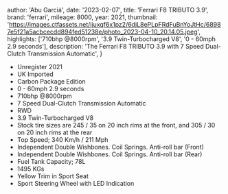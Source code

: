 
  author: 'Abu Garciá',
  date: '2023-02-07',
  title: 'Ferrari F8 TRIBUTO 3.9',
  brand: 'ferrari',
  mileage: 8000,
  year: 2021,
  thumbnail: 'https://images.ctfassets.net/ijuxqf6x1pz2/6djL8ePLpFRdFuBnYoJtHc/68987e5f21a5acbcecdd894fed51238e/photo_2023-04-10_20.14.05.jpeg',
  highlights: ['710bhp @8000rpm', '3.9 Twin-Turbocharged V8', '0 - 60mph 2.9 seconds'],
  description:
    'The Ferrari F8 TRIBUTO 3.9 with 7 Speed Dual-Clutch Transmission Automatic',
}


- Unregister 2021
- UK Imported
- Carbon Package Edition
- 0 - 60mph 2.9 seconds
- 710bhp @8000rpm
- 7 Speed Dual-Clutch Transmission Automatic
- RWD
- 3.9 Twin-Turbocharged V8 
- Stock tire sizes are 245 / 35 on 20 inch rims at the front, and 305 / 30 on 20 inch rims at the rear
- Top Speed; 340 Km/h / 211 Mph
- Independent Double Wishbones. Coil Springs. Anti-roll bar (Front)
- Independent Double Wishbones. Coil Springs. Anti-roll bar (Rear)
- Fuel Tank Capacity; 78L
- 1495 KGs
- Yellow Trim in Sport Seat
- Sport Steering Wheel with LED Indication
